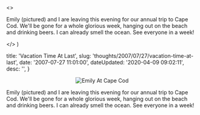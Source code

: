

  <>
    <p>
      Emily (pictured) and I are leaving this evening for our annual trip to
      Cape Cod. We'll be gone for a whole glorious week, hanging out on the
      beach and drinking beers. I can already smell the ocean. See everyone in a
      week!
    </p>
  </>
)


  title: 'Vacation Time At Last',
  slug: 'thoughts/2007/07/27/vacation-time-at-last',
  date: '2007-07-27 11:01:00',
  dateUpdated: '2020-04-09 09:02:11',
  desc: '',
}

<div class="post_image_container">
  <p style="text-align: center">
    <img src="/images/pict0157.jpg" alt="Emily At Cape Cod" />
  </p>
</div>

<p>
  Emily (pictured) and I are leaving this evening for our annual trip to Cape
  Cod. We'll be gone for a whole glorious week, hanging out on the beach and
  drinking beers. I can already smell the ocean. See everyone in a week!
</p>
